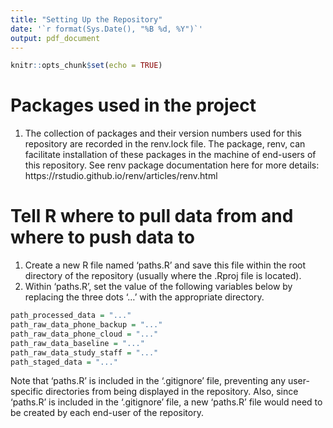 ```yaml
---
title: "Setting Up the Repository"
date: '`r format(Sys.Date(), "%B %d, %Y")`'
output: pdf_document
---
```



```r
knitr::opts_chunk$set(echo = TRUE)
```

# Packages used in the project

1. The collection of packages and their version numbers used for this repository are recorded in the renv.lock file. The package, renv, can facilitate installation of these packages in the machine of end-users of this repository. See renv package documentation here for more details: https://rstudio.github.io/renv/articles/renv.html

# Tell R where to pull data from and where to push data to

1. Create a new R file named 'paths.R' and save this file within the root directory of the repository (usually where the .Rproj file is located).
2. Within 'paths.R', set the value of the following variables below by replacing the three dots '...' with the appropriate directory. 

```r
path_processed_data = "..."
path_raw_data_phone_backup = "..."
path_raw_data_phone_cloud = "..."
path_raw_data_baseline = "..."
path_raw_data_study_staff = "..."
path_staged_data = "..."
```

Note that 'paths.R' is included in the '.gitignore' file, preventing any user-specific directories from being displayed in the repository. Also, since 'paths.R' is included in the '.gitignore' file, a new 'paths.R' file would need to be created by each end-user of the repository.

